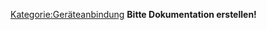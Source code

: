 [[Kategorie:Geräteanbindung]]
'''Bitte Dokumentation erstellen!'''



{{PluginInfo
|plugin=ch.medshare.connect.abacusjunior
| name=Abacus Junior Laborgerätanbindung
| description=Verbindung von Elexis zum Abacus Junior
| category=feature
| license=EPL
| first_commit_date=2008-07-28
| first_commit_author=rgw_ch
| responsible=support@medelexis.ch
| type=Geräteanbindung


}}